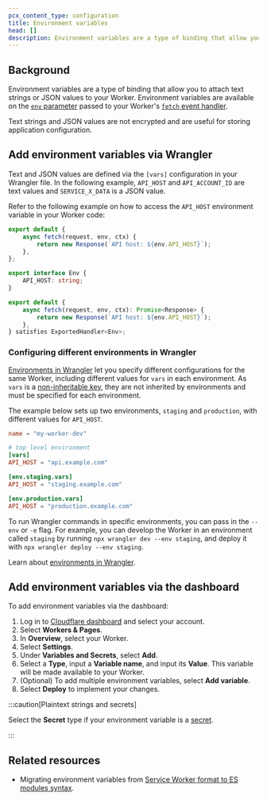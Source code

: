 ```yaml
---
pcx_content_type: configuration
title: Environment variables
head: []
description: Environment variables are a type of binding that allow you to attach text strings or JSON values to your Worker
---
```



## Background

Environment variables are a type of binding that allow you to attach text strings or JSON values to your Worker. Environment variables are available on the [`env` parameter](/workers/runtime-apis/handlers/fetch/#parameters) passed to your Worker's [`fetch` event handler](/workers/runtime-apis/handlers/fetch/).

Text strings and JSON values are not encrypted and are useful for storing application configuration.

## Add environment variables via Wrangler

Text and JSON values are defined via the `[vars]` configuration in your Wrangler file. In the following example, `API_HOST` and `API_ACCOUNT_ID` are text values and `SERVICE_X_DATA` is a JSON value.

<Render file="envvar-example" />

Refer to the following example on how to access the `API_HOST` environment variable in your Worker code:

<Tabs> <TabItem label="JavaScript" icon="seti:javascript">

```js
export default {
	async fetch(request, env, ctx) {
		return new Response(`API host: ${env.API_HOST}`);
	},
};
```

</TabItem> <TabItem label="TypeScript" icon="seti:typescript">

```ts
export interface Env {
	API_HOST: string;
}

export default {
	async fetch(request, env, ctx): Promise<Response> {
		return new Response(`API host: ${env.API_HOST}`);
	},
} satisfies ExportedHandler<Env>;
```

</TabItem> </Tabs>

### Configuring different environments in Wrangler

[Environments in Wrangler](/workers/wrangler/environments) let you specify different configurations for the same Worker, including different values for `vars` in each environment.
As `vars` is a [non-inheritable key](/workers/wrangler/configuration/#non-inheritable-keys), they are not inherited by environments and must be specified for each environment.

The example below sets up two environments, `staging` and `production`, with different values for `API_HOST`.

<WranglerConfig>

```toml
name = "my-worker-dev"

# top level environment
[vars]
API_HOST = "api.example.com"

[env.staging.vars]
API_HOST = "staging.example.com"

[env.production.vars]
API_HOST = "production.example.com"
```

</WranglerConfig>

To run Wrangler commands in specific environments, you can pass in the `--env` or `-e` flag. For example, you can develop the Worker in an environment called `staging` by running `npx wrangler dev --env staging`, and deploy it with `npx wrangler deploy --env staging`.

Learn about [environments in Wrangler](/workers/wrangler/environments).

## Add environment variables via the dashboard

To add environment variables via the dashboard:

1. Log in to [Cloudflare dashboard](https://dash.cloudflare.com/) and select your account.
2. Select **Workers & Pages**.
3. In **Overview**, select your Worker.
4. Select **Settings**.
5. Under **Variables and Secrets**, select **Add**.
6. Select a **Type**, input a **Variable name**, and input its **Value**. This variable will be made available to your Worker.
7. (Optional) To add multiple environment variables, select **Add variable**.
8. Select **Deploy** to implement your changes.

:::caution[Plaintext strings and secrets]

Select the **Secret** type if your environment variable is a [secret](/workers/configuration/secrets/).

:::

<Render file="env_and_secrets" />

<Render file="secrets-in-dev" />

## Related resources

- Migrating environment variables from [Service Worker format to ES modules syntax](/workers/reference/migrate-to-module-workers/#environment-variables).
